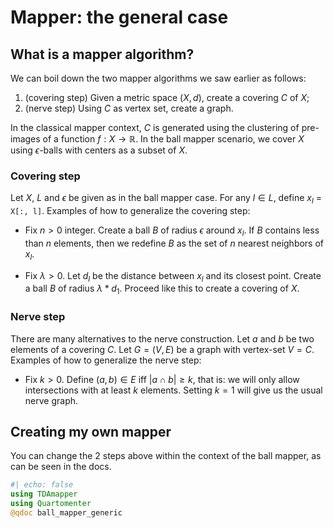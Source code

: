 # Mapper: the general case

## What is a mapper algorithm?

We can boil down the two mapper algorithms we saw earlier as follows:

1) (covering step) Given a metric space $(X, d)$, create a covering $C$ of $X$;
1) (nerve step) Using $C$ as vertex set, create a graph.

In the classical mapper context, $C$ is generated using the clustering of pre-images of a function $f: X \to \mathbb{R}$. In the ball mapper scenario, we cover $X$ using $\epsilon$-balls with centers as a subset of $X$.

### Covering step

Let $X$, $L$ and $\epsilon$ be given as in the ball mapper case. For any $l \in L$, define $x_l$ = `X[:, l]`. Examples of how to generalize the covering step:

- Fix $n > 0$ integer. Create a ball $B$ of radius $\epsilon$ around $x_l$. If $B$ contains less than $n$ elements, then we redefine $B$ as the set of $n$ nearest neighbors of $x_l$.

- Fix $\lambda > 0$. Let $d_l$ be the distance between $x_l$ and its closest point. Create a ball $B$ of radius $\lambda * d_1$. Proceed like this to create a covering of $X$.

### Nerve step

There are many alternatives to the nerve construction. Let $a$ and $b$ be two elements of a covering $C$. Let $G = (V, E)$ be a graph with vertex-set $V = C$. Examples of how to generalize the nerve step:

- Fix $k > 0$. Define $(a, b) \in E$ iff $|a \cap b| \geq k$, that is: we will only allow intersections with at least $k$ elements. Setting $k = 1$ will give us the usual nerve graph.

## Creating my own mapper

You can change the 2 steps above within the context of the ball mapper, as can be seen in the docs.


```julia
#| echo: false
using TDAmapper
using Quartomenter
@qdoc ball_mapper_generic
```